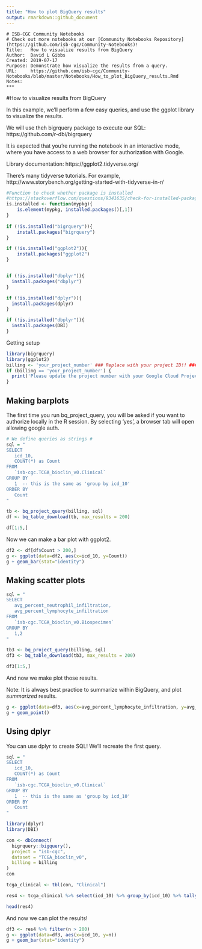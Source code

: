```yaml
---
title: "How to plot BigQuery results"
output: rmarkdown::github_document
---
```


```
# ISB-CGC Community Notebooks
# Check out more notebooks at our [Community Notebooks Repository](https://github.com/isb-cgc/Community-Notebooks)!
Title:   How to visualize results from BigQuery
Author:  David L Gibbs
Created: 2019-07-17
Purpose: Demonstrate how visualize the results from a query.
URL:     https://github.com/isb-cgc/Community-Notebooks/blob/master/Notebooks/How_to_plot_BigQuery_results.Rmd
Notes:   
***
```

#How to visualize results from BigQuery

In this example, we'll perform a few easy queries, and use the ggplot library to visualize the results.

We will use theh bigrquery package to execute our SQL:  https://github.com/r-dbi/bigrquery

It is expected that you're running the notebook in an interactive mode, 
where you have access to a web browser for authorization with Google.

Library documentation: https://ggplot2.tidyverse.org/

There's many tidyverse tutorials. For example, http://www.storybench.org/getting-started-with-tidyverse-in-r/


```r
#Function to check whether package is installed
#https://stackoverflow.com/questions/9341635/check-for-installed-packages-before-running-install-packages
is.installed <- function(mypkg){
    is.element(mypkg, installed.packages()[,1])
} 
  
if (!is.installed("bigrquery")){
    install.packages("bigrquery")
}

if (!is.installed("ggplot2")){
    install.packages("ggplot2")
}


if (!is.installed("dbplyr")){
  install.packages("dbplyr")
}

if (!is.installed("dplyr")){
  install.packages(dplyr)
}

if (!is.installed("dbplyr")){
  install.packages(DBI)
}

```

Getting setup

```r
library(bigrquery)
library(ggplot2)
billing <- 'your_project_number' ### Replace with your project ID!! ### 
if (billing == 'your_project_number') {
  print('Please update the project number with your Google Cloud Project')
}
```

## Making barplots

The first time you run bq_project_query, you will be asked if you want to authorize locally
in the R session.  By selecting 'yes', a browser tab will open allowing google auth.

```r
# We define queries as strings #
sql = "
SELECT
   icd_10,
   COUNT(*) as Count
FROM
   `isb-cgc.TCGA_bioclin_v0.Clinical`
GROUP BY
   1  -- this is the same as 'group by icd_10'
ORDER BY
   Count
"

tb <- bq_project_query(billing, sql)
df <- bq_table_download(tb, max_results = 200)

df[1:5,]
```

Now we can make a bar plot with ggplot2.

```r

df2 <- df[df$Count > 200,]
g <- ggplot(data=df2, aes(x=icd_10, y=Count))
g + geom_bar(stat="identity")


```

## Making scatter plots

```r

sql = "
SELECT
   avg_percent_neutrophil_infiltration,
   avg_percent_lymphocyte_infiltration
FROM
   `isb-cgc.TCGA_bioclin_v0.Biospecimen`
GROUP BY
   1,2
"

tb3 <- bq_project_query(billing, sql)
df3 <- bq_table_download(tb3, max_results = 200)

df3[1:5,]

```

And now we make plot those results.

Note: It is always best practice to summarize within BigQuery, 
and plot *summarized* results.

```r

g <- ggplot(data=df3, aes(x=avg_percent_lymphocyte_infiltration, y=avg_percent_neutrophil_infiltration))
g + geom_point()

```


## Using dplyr

You can use dplyr to create SQL!
We'll recreate the first query.

```r

sql = "
SELECT
   icd_10,
   COUNT(*) as Count
FROM
   `isb-cgc.TCGA_bioclin_v0.Clinical`
GROUP BY
   1  -- this is the same as 'group by icd_10'
ORDER BY
   Count
"

library(dplyr)
library(DBI)

con <- dbConnect(
  bigrquery::bigquery(),
  project = "isb-cgc",
  dataset = "TCGA_bioclin_v0",
  billing = billing
)
con

tcga_clinical <- tbl(con, "Clinical")

res4 <- tcga_clinical %>% select(icd_10) %>% group_by(icd_10) %>% tally()

head(res4)
```


And now we can plot the results!

```r

df3 <- res4 %>% filter(n > 200)
g <- ggplot(data=df3, aes(x=icd_10, y=n))
g + geom_bar(stat="identity")

```


